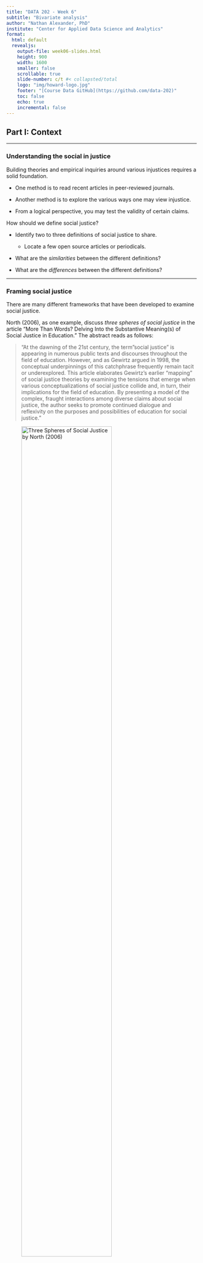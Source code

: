 ```yaml
---
title: "DATA 202 - Week 6"
subtitle: "Bivariate analysis"
author: "Nathan Alexander, PhD"
institute: "Center for Applied Data Science and Analytics"
format: 
  html: default
  revealjs:
    output-file: week06-slides.html
    height: 900
    width: 1600
    smaller: false
    scrollable: true
    slide-number: c/t #< collapsted/total
    logo: "img/howard-logo.jpg"
    footer: "[Course Data GitHub](https://github.com/data-202)"
    toc: false
    echo: true
    incremental: false
---
```


## Part I: Context

------------------------------------------------------------------------

### Understanding the social in justice

Building theories and empirical inquiries around various injustices requires a solid foundation.

-   One method is to read recent articles in peer-reviewed journals.

-   Another method is to explore the various ways one may view injustice.

-   From a logical perspective, you may test the validity of certain claims.

How should we define social justice?

-   Identify two to three definitions of social justice to share.

    -   Locate a few open source articles or periodicals.

-   What are the *similarities* between the different definitions?

-   What are the *differences* between the different definitions?

------------------------------------------------------------------------

### Framing social justice

There are many different frameworks that have been developed to examine social justice.

North (2006), as one example, discuss *three spheres of social justice* in the article "More Than Words? Delving Into the Substantive Meaning(s) of Social Justice in Education." The abstract reads as follows:

> "At the dawning of the 21st century, the term "social justice" is appearing in numerous public texts and discourses throughout the field of education. However, and as Gewirtz argued in 1998, the conceptual underpinnings of this catchphrase frequently remain tacit or underexplored. This article elaborates Gewirtz's earlier "mapping" of social justice theories by examining the tensions that emerge when various conceptualizations of social justice collide and, in turn, their implications for the field of education. By presenting a model of the complex, fraught interactions among diverse claims about social justice, the author seeks to promote continued dialogue and reflexivity on the purposes and possibilities of education for social justice."

![Three Spheres of Social Justice by [North (2006)](https://journals.sagepub.com/doi/10.3102/00346543076004507){target="_blank"}](img/wk6-a-1.png){width="75%"}

In her analysis, North deals specifically with three conceptions of social justice and their implications for educational research and practice. These frameworks, however, can be extended over to other fields of study. Consider how this framework might apply to your area of study.

------------------------------------------------------------------------

There are different ways to consider these interrelated systems in your theory construction.

#### Macro/Micro

-   [Macro]{.underline}: Large-scale analyses, typically on systems or observations in the aggregate

-   [Micro]{.underline}: Smaller-scale analyses, typically on individuals or localized contexts

#### Sameness/Difference

-   [Sameness]{.underline}: Considering homogeneous structures or characteristics; similarity

-   [Difference]{.underline}: Considering heterogeneous structures or characteristics; non-uniformity

#### Redistribution/Recognition

-   [Redistribution]{.underline}: Primary considerations in economic or material conditions

-   [Recognition]{.underline}: Primary considerations in cultural or social conditions

------------------------------------------------------------------------

## Part II: Content

This week's topics focus on bivariate analysis.

The goal of a bivariate analysis is to understand the relationship between two variables.

There are a few common ways to perform bivariate analysis:

-   Estimating differences in proportions

-   Scatter plots

-   Correlation coefficients

-   Simple linear regression

------------------------------------------------------------------------

### Simple linear regression

A simple linear regression (sometimes referenced as a bivariate regression) is a linear equation describing the relationship between an **explanatory** variable and an **outcome** variable.

There is an assumption that the explanatory variable influences the outcome variable, and not the other way around.

Take, for example, a variable $y_i$ which denotes the *income* of some individual in a sample, and we index this data using $i$ where $i \in \{1, 2, ..., n\}$. We can let some other variable in our data $x_i$ represent the *years of education* for the same individual. A simple linear regression equation of these variables take the following form: $$y_i = b_0 + b_{1}x_{i} + e_i$$

where $b_1$ is the sample estimate of the slope of the regression line with respect to the years of education and $b_0$ is the sample estimate for the vertical intercept of the regression line.

------------------------------------------------------------------------

### Correlation coefficients and scatterplots

As a reminder, correlation ranges from -1 to 1. It gives us an indication on two things:

-   The direction of the relationship between the two variables

-   The strength of the relationship between the two variables

Any outliers can greatly impact the value of a correlation coefficient.

```r
#| echo: false
#| output: false
#| warning: false
## Sample outline of a bivariate regression analysis

# Generate sample data
set.seed(6)
x <- rnorm(50)
y <- 1 - x*rnorm(50)
```

```r
#| echo: true
#| output: true
#| warning: false
plot(x,y)
```

------------------------------------------------------------------------

### Estimating differences in proportions

When generating cross tabulations, we can make sense of a few bivariate tests:

-   Differences in proportions

-   Standard errors of the difference in proportions

-   Confidence intervals for the differences

-   T-test for differences in proportions

------------------------------------------------------------------------

## Part III: Code

------------------------------------------------------------------------

### Write preamble

```r
# ---
# title: Exploring associations between income and political party in the US
# subtitle: sample paper 2
# author: Nathan Alexander
# course: DATA 202 - fall 2023
# ---

# research inquiry: does income relate to political party support in the US?
# data: 2020 sample data from the General Social Survey (GSS)
# note(s): variables should be mutated and recoded into two levels
```

------------------------------------------------------------------------

### step 0: install packages and load libraries

```r
#| echo: true
#| output: false
#| warning: false
install.packages("tidyverse", repos = "http://cran.us.r-project.org")
library(tidyverse)
library(dplyr)
library(tidyr)
```

------------------------------------------------------------------------

### step 1: view `gss_cat` data in the package `forcats`

```r
#| echo: true
#| output: false
#| warning: false
getwd() # check working directory
?gss_cat # view data documentation
gss_cat # call data frame
glimpse(gss_cat) # glimpse data
summary(gss_cat) # view summary of data
```

------------------------------------------------------------------------

### step 2: clean and manage data

```r
#| echo: true
#| output: false
#| warning: false
gss_cat_clean <- gss_cat %>% 
  na.omit() %>% 
  select(year, rincome, partyid) %>% 
  rename(income = rincome) %>% 
  rename(party = partyid)

gss_cat_clean # view cleaned data
```

------------------------------------------------------------------------

### step 3: subset data: year == 2000

```r
#| echo: true
#| output: false
#| warning: false
df <- gss_cat_clean %>% 
  filter(year==2000)

head(df) # view top of data
tail(df) # view bottom of data
summary(df) # check data
```

------------------------------------------------------------------------

### step 4: inspect and transform income variable into two levels

```r
#| echo: true
#| output: false
#| warning: false
## create a frequency table of each level in the income variable
df %>% count(party)

## drop 'No answer', 'Don't know', 'Refused', and 'Not applicable' levels
df <- df %>%  
  filter(income != "No answer",
         income != "Don't know",
         income != "Refused",
         income != "Not applicable") %>% 
  droplevels() # use droplevels() to remove levels from variable for factors

## use levels() function to view levels for income variable
levels(df$income)

## create two levels: below $20,000 and above $20,000
df <- df %>% 
  mutate(income = fct_recode(income, 
                             "More than 20000" = "$25000 or more",
                             "More than 20000" = "$20000 - 24999",
                             "Less than 20000" = "$15000 - 19999",
                             "Less than 20000" = "$10000 - 14999",
                             "Less than 20000" = "$8000 to 9999",
                             "Less than 20000" = "$7000 to 7999",
                             "Less than 20000" = "$6000 to 6999",
                             "Less than 20000" = "$5000 to 5999",
                             "Less than 20000" = "$4000 to 4999",
                             "Less than 20000" = "$3000 to 3999",
                             "Less than 20000" = "$1000 to 2999",
                             "Less than 20000" = "Lt $1000"))

## view a summary of your transformed data frame
summary(df)
```

------------------------------------------------------------------------

### step 5: inspect and transform party variable into two levels

```r
#| echo: true
#| output: false
#| warning: false
## create a frequency table of each level in the party variable
df %>% count(party)

## drop 'No answer', 'Independent' and 'Other Party' levels
df <- df %>%  
  filter(party != "No answer",
         party != "Independent",
         party != "Other party") %>% 
  droplevels() # use droplevels() to remove levels from variable for factors

## create two levels: 'Republican' and 'Democrat'
df <- df %>% 
  mutate(party = fct_recode(party,
                            "Republican" = "Strong republican",
                            "Republican" = "Not str republican",
                            "Republican" = "Ind,near rep",
                            "Democrat" = "Ind,near dem",
                            "Democrat" = "Not str democrat",
                            "Democrat" = "Strong democrat"))

## remove year from data frame
df <- df %>% 
  select(-year)

## view a summary of the data to check for any errors
summary(df)
```

------------------------------------------------------------------------

### step 6: visualize data

```r
#| echo: true
#| output: false
#| warning: false
## create a frequency table and bar graph of income 
table.income = table(df$income)
table.income
barplot(table.income,
        main = "Bar graph of Income",
        xlab = "Respondent Income",
        ylab = "Frequency")

## the below code produces the same output as above with specifications
barplot(table(df$income),
        main = "Bar graph of Income",
        col = "lightgreen",
        xlab = "Respondent Income",
        ylab = "Frequency",
        ylim = c(0,650)) # this y-axis range: (0, 650) works best for my plot

## create a frequency table and bar graph of party 
table.party = table(df$party)
table.party
barplot(table.party,
        main = "Bar graph of Party",
        xlab = "Respondent Party",
        ylab = "Frequency")

## the below code produces the same output as above with specifications
barplot(table(df$party),
        main = "Bar graph of Party",
        col = c("red","blue"),
        xlab = "Respondent Party",
        ylab = "Frequency",
        ylim = c(0,600)) # this y-axis range: (0, 550) works best for my plot

## create a stacked bar plot of the proportions
#### question: which of the two plots do you prefer, why?
plot(df$income, df$party)
plot(df$party, df$income)

## the below code produces similar outputs as above with specifications
plot(df$party, df$income,
     main = "Mosaic Plot of Political Party and Income",
     col = c("lightyellow","lightgreen"),
     xlab = "Political Party",
     ylab = "Income")
```

------------------------------------------------------------------------

### step 7: create a basic cross tab for manual calculations

```r
#| echo: true
#| output: false
#| warning: false
## gather sample size
n = count(df)
n

## view a basic cross tabulation
table(df$income, df$party)
```

------------------------------------------------------------------------

### step 8: bivariate analysis

```r
#| echo: true
#| output: false
#| warning: false
## load required libraries (and packages, where needed)
install.packages("descr", repos = "http://cran.us.r-project.org")
library(descr)

install.packages("Hmisc", repos = "http://cran.us.r-project.org")
library(Hmisc)

## create a cross tab (list dependent variable in your hypothesis first)
crosstab(df$party, df$income)

## add column percentages to the cross tab
crosstab(df$party, df$income,
         prop.c=T) # add column percentages

## add row percentages to the cross tab
crosstab(df$party, df$income,
         prop.r=T) # add row percentages

## get expected frequencies and cell chi-square contributions
crosstab(df$party, df$income,
         expected = T, # get expected values
         prop.chisq=T) # get chi-square contribution

## get critical value of chi-square, p=.05, df=1
#### recall: df = (r-1)(c-1)
qchisq(.05, 1, lower.tail=F)

## get chi-square statistic
chisq.test(df$party, df$income)
```

------------------------------------------------------------------------

### step 9: describe some initial limitations of analysis

```r
### limitation 1: sampling error
# data come from a sample and there are likely differences in other samples

### limitation 2: category reductions
# creating two levels for the variables greatly impacted the diversity of responses

### limitation 3: cases dropped
# sample was further impacted by the number of values dropped in the analysis

### limitation 4: chi-square test
# the chi-square test does not tell us about the strength or direction of association
```

------------------------------------------------------------------------

### **Next up**: Week 7
